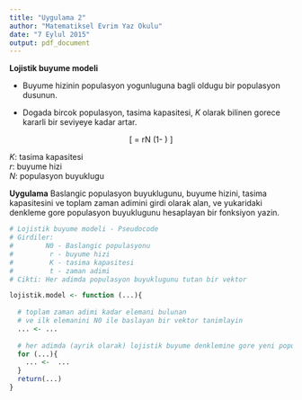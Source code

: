 ```yaml
---
title: "Uygulama 2"
author: "Matematiksel Evrim Yaz Okulu"
date: "7 Eylul 2015"
output: pdf_document
---
```

**Lojistik buyume modeli**

- Buyume hizinin populasyon yogunluguna bagli oldugu bir populasyon dusunun.

- Dogada bircok populasyon, tasima kapasitesi, _K_ olarak bilinen gorece kararli bir seviyeye kadar artar.


<p>
<center>
<latex>
\[ 
\frac{dN}{dt} = rN \left(1- \frac{N}{K} \right) 
\]
</latex>
</center>
<p>
_K_: tasima kapasitesi        
_r_: buyume hizi     
_N_: populasyon buyuklugu    

**Uygulama** Baslangic populasyon buyuklugunu, buyume hizini, tasima kapasitesini ve toplam zaman adimini girdi olarak alan, ve yukaridaki denkleme gore populasyon buyuklugunu hesaplayan bir fonksiyon yazin.



```{r=Pseudocode,eval=FALSE}
# Lojistik buyume modeli - Pseudocode
# Girdiler:
#        N0 - Baslangic populasyonu
#         r - buyume hizi
#         K - tasima kapasitesi
#         t - zaman adimi
# Cikti: Her adimda populasyon buyuklugunu tutan bir vektor 

lojistik.model <- function (...){
  
  # toplam zaman adimi kadar elemani bulunan 
  # ve ilk elemanini N0 ile baslayan bir vektor tanimlayin
  ... <- ...
  
  # her adimda (ayrik olarak) lojistik buyume denklemine gore yeni populasyon buyuklugunu hesaplayin
  for (...){
    ... <-  ...
  }
  return(...)          
}
```


